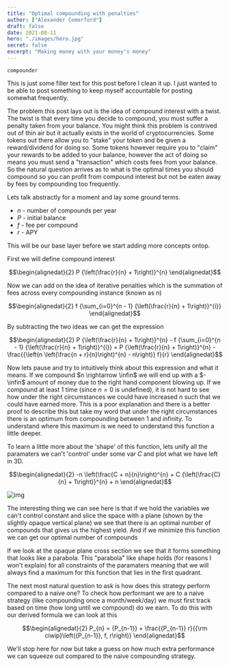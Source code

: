 ```yaml
---
title: "Optimal compounding with penalties"
author: ["Alexander Comerford"]
draft: false
date: 2021-08-11
hero: "./images/hero.jpg"
secret: false
excerpt: "Making money with your money's money"
---
```


```text
compounder
```

This is just some filler text for this post before I clean it up. I just wanted
to be able to post something to keep myself accountable for posting somewhat
frequently.

The problem this post lays out is the idea of compound interest with a
twist. The twist is that every time you decide to compound, you must suffer a
penalty taken from your balance. You might think this problem is contrived out
of thin air but it actually exists in the world of cryptocurrencies. Some tokens
out there allow you to "stake" your token and be given a reward/dividend for
doing so. Some tokens however require you to "claim" your rewards to be added to
your balance, however the act of doing so means you must send a "transaction"
which costs fees from your balance. So the natural question arrives as to what
is the optimal times you should compound so you can profit from compound
interest but not be eaten away by fees by compounding too frequently.

Lets talk abstractly for a moment and lay some ground terms.

-   $n$ - number of compounds per year
-   $P$ - initial balance
-   $f$ - fee per compound
-   $r$ - APY

This will be our base layer before we start adding more concepts ontop.

First we will define compound interest

$$\begin{alignedat}{2}
 P {\left(\frac{r}{n} + 1\right)}^{n}
 \end{alignedat}$$

Now we can add on the idea of iterative penalties which is the summation
of fees across every compounding instance (known as $n$)

$$\begin{alignedat}{2}
 f {\sum_{i=0}^{n - 1} {\left(\frac{r}{n} + 1\right)}^{i}}
 \end{alignedat}$$

By subtracting the two ideas we can get the expression

$$\begin{alignedat}{2}
 P {\left(\frac{r}{n} + 1\right)}^{n} - f {\sum_{i=0}^{n - 1} {\left(\frac{r}{n} + 1\right)}^{i}} = P {\left(\frac{r}{n} + 1\right)}^{n} - \frac{{\left(n \left(\frac{n + r}{n}\right)^{n} - n\right)} f}{r}
 \end{alignedat}$$

Now lets pause and try to intuitively think about this expression and what it
means. If we compound $n \rightarrow \infin$ we will end up with a $-\infin$
amount of money due to the right hand component blowing up. If we compound at
least 1 time (since $n=0$ is undefined), it is not hard to see how under the
right circumstances we could have increased $n$ such that we could have earned
more. This is a poor explanation and there is a better proof to describe this
but take my word that under the right circumstances there is an optimum from
compounding between 1 and infinity. To understand where this maximum is we need
to understand this function a little deeper.

To learn a little more about the 'shape' of this function, lets unify all the
paramaters we can't 'control' under some var $C$ and plot what we have left in 3D.

$$\begin{alignedat}{2}
 -n \left(\frac{C + n}{n}\right)^{n} + C {\left(\frac{C}{n} + 1\right)}^{n} + n
 \end{alignedat}$$

![img](./homogenized-compound-interest-with-iterative-penalty.png "A surface 3d plot of constant compound interest with iterative penalties")

The interesting thing we can see here is that if we hold the variables we can't
control constant and slice the space with a plane (shown by the slightly opaque
vertical plane) we see that there is an optimal number of compounds that gives
us the highest yield. And if we minimize this function we can get our optimal
number of compounds

If we look at the opaque plane cross section we see that it forms something that
looks like a parabola. This "parabola" like shape holds (for reasons I won't
explain) for all constraints of the paramaters meaning that we will always find
a maximum for this function that lies in the first quadrant.

The next most natural question to ask is how does this strategy perform compared
to a naive one? To check how performant we are to a naive strategy (like
compounding once a month/week/day) we must first track based on time (how long
until we compound) do we earn. To do this with our derived formula we can look
at this

$$\begin{alignedat}{2}
 P_{n} = {P_{n-1}} + \frac{{P_{n-1}} r}{{\rm ciwip}\left({P_{n-1}}, f, r\right)}
 \end{alignedat}$$

We'll stop here for now but take a guess on how much extra performance we can
squeeze out compared to the naive compounding strategy.
